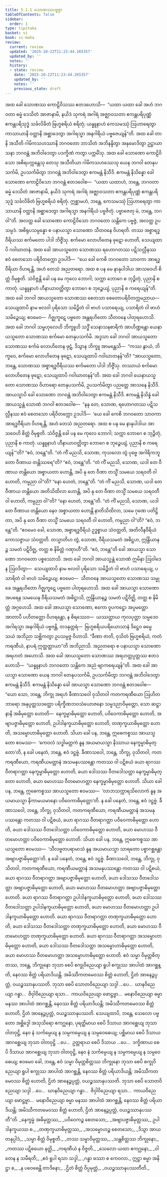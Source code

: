 ```yaml
---
title: 5.1.1 သောဏဿပဗ္ဗဇ္ဇာ
tableOfContents: false
sidebar:
  order: 1
type: tipitaka
basket: vi
book: vi-maha
review:
  current: review
  updated: '2025-10-22T11:23:44.265357'
  updated_by: ''
  notes: ''
  history:
  - state: review
    date: '2025-10-22T11:23:44.265357'
    updated_by: ''
    notes: ''
    previous_state: draft
---
```



<ReviewStatus review={frontmatter.review} showDetails={true} />

<HypothesisAnnotation frontmatter={frontmatter} />

<DynamicBreadcrumb />

<Division number="243" book="vi-maha" e="ch" v="3" p="267">

<Paragraph number="1130" book="vi-maha">
အထ ခေါ သောဏဿ ကောဠိဝိသဿ ဧတဒဟောသိ—  “ယထာ ယထာ ခေါ အဟံ ဘဂဝတာ ဓမ္မံ ဒေသိတံ အာဇာနာမိ, နယိဒံ သုကရံ အဂါရံ အဇ္ဈာဝသတာ ဧကန္တပရိပုဏ္ဏံ ဧကန္တပရိသုဒ္ဓံ သင်္ခလိခိတံ ဗြဟ္မစရိယံ စရိတုံ; ယန္နူနာဟံ ကေသမဿုံ ဩဟာရေတွာ ကာသာယာနိ ဝတ္ထာနိ အစ္ဆာဒေတွာ အဂါရသ္မာ အနဂါရိယံ ပဗ္ဗဇေယျန်”တိ. အထ ခေါ တာနိ အသီတိ ဂါမိကသဟဿာနိ ဘဂဝတော ဘာသိတံ အဘိနန္ဒိတွာ အနုမောဒိတွာ ဥဋ္ဌာယာသနာ ဘဂဝန္တံ အဘိဝါဒေတွာ ပဒက္ခိဏံ ကတွာ ပက္ကမိံသု. အထ ခေါ သောဏော ကောဠိဝိသော အစိရပက္ကန္တေသု တေသု အသီတိယာ ဂါမိကသဟဿေသု ယေန ဘဂဝါ တေနုပသင်္ကမိ, ဥပသင်္ကမိတွာ ဘဂဝန္တံ အဘိဝါဒေတွာ ဧကမန္တံ နိသီဒိ. ဧကမန္တံ နိသိန္နော ခေါ သောဏော ကောဠိဝိသော ဘဂဝန္တံ ဧတဒဝေါစ—  “ယထာ ယထာဟံ, ဘန္တေ, ဘဂဝတာ ဓမ္မံ ဒေသိတံ အာဇာနာမိ, နယိဒံ သုကရံ အဂါရံ အဇ္ဈာဝသတာ ဧကန္တပရိပုဏ္ဏံ ဧကန္တပရိသုဒ္ဓံ သင်္ခလိခိတံ ဗြဟ္မစရိယံ စရိတုံ. ဣစ္ဆာမဟံ, ဘန္တေ, ကေသမဿုံ ဩဟာရေတွာ ကာသာယာနိ ဝတ္ထာနိ အစ္ဆာဒေတွာ အဂါရသ္မာ အနဂါရိယံ ပဗ္ဗဇိတုံ. ပဗ္ဗာဇေတု မံ, ဘန္တေ, ဘဂဝါ”တိ. အလတ္ထ ခေါ သောဏော ကောဠိဝိသော ဘဂဝတော သန္တိကေ ပဗ္ဗဇ္ဇံ, အလတ္ထ ဥပသမ္ပဒံ. အစိရုပသမ္ပန္နော စ ပနာယသ္မာ သောဏော သီတဝနေ ဝိဟရတိ. တဿ အစ္စာရဒ္ဓဝီရိယဿ စင်္ကမတော ပါဒါ ဘိဇ္ဇိံသု. စင်္ကမော လောဟိတေန ဖုဋော ဟောတိ, သေယျထာပိ ဂဝါဃာတနံ. အထ ခေါ အာယသ္မတော သောဏဿ ရဟောဂတဿ ပဋိသလ္လီနဿ ဧဝံ စေတသော ပရိဝိတက္ကော ဥဒပါဒိ—  “ယေ ခေါ ကေစိ ဘဂဝတော သာဝကာ အာရဒ္ဓဝီရိယာ ဝိဟရန္တိ, အဟံ တေသံ အညတရော. အထ စ ပန မေ နာနုပါဒါယ အာသဝေဟိ စိတ္တံ ဝိမုစ္စတိ. သံဝိဇ္ဇန္တိ ခေါ ပန မေ ကုလေ ဘောဂါ; သက္ကာ ဘောဂေ စ ဘုဉ္ဇိတုံ, ပုညာနိ စ ကာတုံ. ယန္နူနာဟံ ဟီနာယာဝတ္တိတွာ ဘောဂေ စ ဘုဉ္ဇေယျံ, ပုညာနိ စ ကရေယျန်”တိ. အထ ခေါ ဘဂဝါ အာယသ္မတော သောဏဿ စေတသာ စေတောပရိဝိတက္ကမညာယ—  သေယျထာပိ နာမ ဗလဝါ ပုရိသော သမိဉ္ဇိတံ ဝါ ဗာဟံ ပသာရေယျ, ပသာရိတံ ဝါ ဗာဟံ သမိဉ္ဇေယျ; ဧဝမေဝ—  ဂိဇ္ဈကူဋေ ပဗ္ဗတေ အန္တရဟိတော သီတဝနေ ပါတုရဟောသိ.
</Paragraph>

<Paragraph number="1131" book="vi-maha">
အထ ခေါ ဘဂဝါ သမ္ဗဟုလေဟိ ဘိက္ခူဟိ သဒ္ဓိံ သေနာသနစာရိကံ အာဟိဏ္ဍန္တော ယေနာယသ္မတော သောဏဿ စင်္ကမော တေနုပသင်္ကမိ. အဒ္ဒသာ ခေါ ဘဂဝါ အာယသ္မတော သောဏဿ စင်္ကမံ လောဟိတေန ဖုဋံ, ဒိသွာန ဘိက္ခူ အာမန္တေသိ—  “ကဿ နွာယံ, ဘိက္ခဝေ, စင်္ကမော လောဟိတေန ဖုဋော, သေယျထာပိ ဂဝါဃာတနန်”တိ? “အာယသ္မတော, ဘန္တေ, သောဏဿ အစ္စာရဒ္ဓဝီရိယဿ စင်္ကမတော ပါဒါ ဘိဇ္ဇိံသု. တဿာယံ စင်္ကမော လောဟိတေန ဖုဋော, သေယျထာပိ ဂဝါဃာတနန်”တိ.
</Paragraph>

<Paragraph number="1132" book="vi-maha">
အထ ခေါ ဘဂဝါ ယေနာယသ္မတော သောဏဿ ဝိဟာရော တေနုပသင်္ကမိ, ဥပသင်္ကမိတွာ ပညတ္တေ အာသနေ နိသီဒိ. အာယသ္မာပိ ခေါ သောဏော ဘဂဝန္တံ အဘိဝါဒေတွာ ဧကမန္တံ နိသီဒိ. ဧကမန္တံ နိသိန္နံ ခေါ အာယသ္မန္တံ သောဏံ ဘဂဝါ ဧတဒဝေါစ—  “နနု တေ, သောဏ, ရဟောဂတဿ ပဋိသလ္လီနဿ ဧဝံ စေတသော ပရိဝိတက္ကော ဥဒပါဒိ—  ‘ယေ ခေါ ကေစိ ဘဂဝတော သာဝကာ အာရဒ္ဓဝီရိယာ ဝိဟရန္တိ, အဟံ တေသံ အညတရော. အထ စ ပန မေ နာနုပါဒါယ အာသဝေဟိ စိတ္တံ ဝိမုစ္စတိ. သံဝိဇ္ဇန္တိ ခေါ ပန မေ ကုလေ ဘောဂါ; သက္ကာ ဘောဂေ စ ဘုဉ္ဇိတုံ, ပုညာနိ စ ကာတုံ. ယန္နူနာဟံ ဟီနာယာဝတ္တိတွာ ဘောဂေ စ ဘုဉ္ဇေယျံ, ပုညာနိ စ ကရေယျန်’”တိ? “ဧဝံ, ဘန္တေ”တိ. “တံ ကိံ မညသိ, သောဏ, ကုသလော တွံ ပုဗ္ဗေ အဂါရိကဘူတော ဝီဏာယ တန္တိဿရေ”တိ? “ဧဝံ, ဘန္တေ”တိ. “တံ ကိံ မညသိ, သောဏ, ယဒါ တေ ဝီဏာယ တန္တိယော အစ္စာယတာ ဟောန္တိ, အပိ နု တေ ဝီဏာ တသ္မိံ သမယေ သရဝတီ ဝါ ဟောတိ, ကမ္မညာ ဝါ”တိ? “နော ဟေတံ, ဘန္တေ”တိ. “တံ ကိံ မညသိ, သောဏ, ယဒါ တေ ဝီဏာယ တန္တိယော အတိသိထိလာ ဟောန္တိ, အပိ နု တေ ဝီဏာ တသ္မိံ သမယေ သရဝတီ ဝါ ဟောတိ, ကမ္မညာ ဝါ”တိ? “နော ဟေတံ, ဘန္တေ”တိ. “တံ ကိံ မညသိ, သောဏ, ယဒါ တေ ဝီဏာယ တန္တိယော နေဝ အစ္စာယတာ ဟောန္တိ နာတိသိထိလာ, သမေ ဂုဏေ ပတိဋ္ဌိတာ, အပိ နု တေ ဝီဏာ တသ္မိံ သမယေ သရဝတီ ဝါ ဟောတိ, ကမ္မညာ ဝါ”တိ? “ဧဝံ, ဘန္တေ”တိ. “ဧဝမေဝ ခေါ, သောဏ, အစ္စာရဒ္ဓဝီရိယံ ဥဒ္ဓစ္စာယ သံဝတ္တတိ, အတိလီနဝီရိယံ ကောသဇ္ဇာယ သံဝတ္တတိ. တသ္မာတိဟ တွံ, သောဏ, ဝီရိယသမတံ အဓိဋ္ဌဟ, ဣန္ဒြိယာနဉ္စ သမတံ ပဋိဝိဇ္ဈ, တတ္ထ စ နိမိတ္တံ ဂဏှာဟီ”တိ. “ဧဝံ, ဘန္တေ”တိ ခေါ အာယသ္မာ သောဏော ဘဂဝတော ပစ္စဿောသိ. အထ ခေါ ဘဂဝါ အာယသ္မန္တံ သောဏံ ဣမိနာ ဩဝါဒေန ဩဝဒိတွာ—  သေယျထာပိ နာမ ဗလဝါ ပုရိသော သမိဉ္ဇိတံ ဝါ ဗာဟံ ပသာရေယျ, ပသာရိတံ ဝါ ဗာဟံ သမိဉ္ဇေယျ; ဧဝမေဝ—  သီတဝနေ အာယသ္မတော သောဏဿ သမ္မုခေ အန္တရဟိတော ဂိဇ္ဈကူဋေ ပဗ္ဗတေ ပါတုရဟောသိ.
</Paragraph>

<Paragraph number="1133" book="vi-maha">
အထ ခေါ အာယသ္မာ သောဏော အပရေန သမယေန ဝီရိယသမတံ အဓိဋ္ဌာသိ, ဣန္ဒြိယာနဉ္စ သမတံ ပဋိဝိဇ္ဈိ, တတ္ထ စ နိမိတ္တံ အဂ္ဂဟေသိ. အထ ခေါ အာယသ္မာ သောဏော, ဧကော ဝူပကဋ္ဌော အပ္ပမတ္တော အာတာပီ ပဟိတတ္တော ဝိဟရန္တော, န စိရဿေဝ—  ယဿတ္ထာယ ကုလပုတ္တာ သမ္မဒေဝ အဂါရသ္မာ အနဂါရိယံ ပဗ္ဗဇန္တိ, တဒနုတ္တရံ—  ဗြဟ္မစရိယပရိယောသာနံ ဒိဋ္ဌေဝ ဓမ္မေ သယံ အဘိညာ သစ္ဆိကတွာ ဥပသမ္ပဇ္ဇ ဝိဟာသိ. “ခီဏာ ဇာတိ, ဝုသိတံ ဗြဟ္မစရိယံ, ကတံ ကရဏီယံ, နာပရံ ဣတ္ထတ္တာယာ”တိ အဘိညာသိ. အညတရော စ ပနာယသ္မာ သောဏော အရဟတံ အဟောသိ.
</Paragraph>

</Division>
<Division number="244" book="vi-maha" e="ch" v="3" p="269">

<Paragraph number="1134" book="vi-maha">
အထ ခေါ အာယသ္မတော သောဏဿ အရဟတ္တပ္ပတ္တဿ ဧတဒဟောသိ—  “ယန္နူနာဟံ ဘဂဝတော သန္တိကေ အညံ ဗျာကရေယျန်”တိ. အထ ခေါ အာယသ္မာ သောဏော ယေန ဘဂဝါ တေနုပသင်္ကမိ, ဥပသင်္ကမိတွာ ဘဂဝန္တံ အဘိဝါဒေတွာ ဧကမန္တံ နိသီဒိ. ဧကမန္တံ နိသိန္နော ခေါ အာယသ္မာ သောဏော ဘဂဝန္တံ ဧတဒဝေါစ—  “ယော သော, ဘန္တေ, ဘိက္ခု အရဟံ ခီဏာသဝေါ ဝုသိတဝါ ကတကရဏီယော ဩဟိတဘာရော အနုပ္ပတ္တသဒတ္ထော ပရိက္ခီဏဘဝသံယောဇနော သမ္မဒညာဝိမုတ္တော, သော ဆဋ္ဌာနာနိ အဓိမုတ္တော ဟောတိ—  နေက္ခမ္မာဓိမုတ္တော ဟောတိ, ပဝိဝေကာဓိမုတ္တော ဟောတိ, အဗျာပဇ္ဇာဓိမုတ္တော ဟောတိ, ဥပါဒါနက္ခယာဓိမုတ္တော ဟောတိ, တဏှက္ခယာဓိမုတ္တော ဟောတိ, အသမ္မောဟာဓိမုတ္တော ဟောတိ.
</Paragraph>

<Paragraph number="1135" book="vi-maha">
သိယာ ခေါ ပန, ဘန္တေ, ဣဓေကစ္စဿ အာယသ္မတော ဧဝမဿ—  ‘ကေဝလံ သဒ္ဓါမတ္တကံ နူန အယမာယသ္မာ နိဿာယ နေက္ခမ္မာဓိမုတ္တော’တိ, န ခေါ ပနေတံ, ဘန္တေ, ဧဝံ ဒဋ္ဌဗ္ဗံ. ခီဏာသဝေါ, ဘန္တေ, ဘိက္ခု, ဝုသိတဝါ, ကတကရဏီယော, ကရဏီယမတ္တာနံ အသမနုပဿန္တော ကတဿ ဝါ ပဋိစယံ ခယာ ရာဂဿ ဝီတရာဂတ္တာ နေက္ခမ္မာဓိမုတ္တော ဟောတိ, ခယာ ဒေါသဿ ဝီတဒေါသတ္တာ နေက္ခမ္မာဓိမုတ္တော ဟောတိ, ခယာ မောဟဿ ဝီတမောဟတ္တာ နေက္ခမ္မာဓိမုတ္တော ဟောတိ.
</Paragraph>

<Paragraph number="1136" book="vi-maha">
သိယာ ခေါ ပန, ဘန္တေ, ဣဓေကစ္စဿ အာယသ္မတော ဧဝမဿ—  ‘လာဘသက္ကာရသိလောကံ နူန အယမာယသ္မာ နိကာမယမာနော ပဝိဝေကာဓိမုတ္တော’တိ. န ခေါ ပနေတံ, ဘန္တေ, ဧဝံ ဒဋ္ဌဗ္ဗံ. ခီဏာသဝေါ, ဘန္တေ, ဘိက္ခု, ဝုသိတဝါ, ကတကရဏီယော, ကရဏီယမတ္တာနံ အသမနုပဿန္တော ကတဿ ဝါ ပဋိစယံ, ခယာ ရာဂဿ ဝီတရာဂတ္တာ ပဝိဝေကာဓိမုတ္တော ဟောတိ, ခယာ ဒေါသဿ ဝီတဒေါသတ္တာ ပဝိဝေကာဓိမုတ္တော ဟောတိ, ခယာ မောဟဿ ဝီတမောဟတ္တာ ပဝိဝေကာဓိမုတ္တော ဟောတိ.
</Paragraph>

<Paragraph number="1137" book="vi-maha">
သိယာ ခေါ ပန, ဘန္တေ, ဣဓေကစ္စဿ အာယသ္မတော ဧဝမဿ—  ‘သီလဗ္ဗတပရာမာသံ နူန အယမာယသ္မာ သာရတော ပစ္စာဂစ္ဆန္တော အဗျာပဇ္ဇာဓိမုတ္တော’တိ. န ခေါ ပနေတံ, ဘန္တေ, ဧဝံ ဒဋ္ဌဗ္ဗံ. ခီဏာသဝေါ, ဘန္တေ, ဘိက္ခု, ဝုသိတဝါ, ကတကရဏီယော, ကရဏီယမတ္တာနံ အသမနုပဿန္တော ကတဿ ဝါ ပဋိစယံ, ခယာ ရာဂဿ ဝီတရာဂတ္တာ အဗျာပဇ္ဇာဓိမုတ္တော ဟောတိ, ခယာ ဒေါသဿ ဝီတဒေါသတ္တာ အဗျာပဇ္ဇာဓိမုတ္တော ဟောတိ, ခယာ မောဟဿ ဝီတမောဟတ္တာ အဗျာပဇ္ဇာဓိမုတ္တော ဟောတိ.
</Paragraph>

<Paragraph number="1138" book="vi-maha">
ခယာ ရာဂဿ ဝီတရာဂတ္တာ ဥပါဒါနက္ခယာဓိမုတ္တော ဟောတိ, ခယာ ဒေါသဿ ဝီတဒေါသတ္တာ ဥပါဒါနက္ခယာဓိမုတ္တော ဟောတိ, ခယာ မောဟဿ ဝီတမောဟတ္တာ ဥပါဒါနက္ခယာဓိမုတ္တော ဟောတိ.
</Paragraph>

<Paragraph number="1139" book="vi-maha">
ခယာ ရာဂဿ ဝီတရာဂတ္တာ တဏှက္ခယာဓိမုတ္တော ဟောတိ, ခယာ ဒေါသဿ ဝီတဒေါသတ္တာ တဏှက္ခယာဓိမုတ္တော ဟောတိ, ခယာ မောဟဿ ဝီတမောဟတ္တာ တဏှက္ခယာဓိမုတ္တော ဟောတိ.
</Paragraph>

<Paragraph number="1140" book="vi-maha">
ခယာ ရာဂဿ ဝီတရာဂတ္တာ အသမ္မောဟာဓိမုတ္တော ဟောတိ, ခယာ ဒေါသဿ ဝီတဒေါသတ္တာ အသမ္မောဟာဓိမုတ္တော ဟောတိ, ခယာ မောဟဿ ဝီတမောဟတ္တာ အသမ္မောဟာဓိမုတ္တော ဟောတိ.
</Paragraph>

<Paragraph number="1141" book="vi-maha">
ဧဝံ သမ္မာ ဝိမုတ္တစိတ္တဿ, ဘန္တေ, ဘိက္ခုနော ဘုသာ စေပိ စက္ခုဝိညေယျာ ရူပါ စက္ခုဿ အာပါထံ အာဂစ္ဆန္တိ, နေဝဿ စိတ္တံ ပရိယာဒိယန္တိ. အမိဿီကတမေဝဿ စိတ္တံ ဟောတိ, ဌိတံ အာနေဉ္ဇပ္ပတ္တံ, ဝယဉ္စဿာနုပဿတိ. ဘုသာ စေပိ သောတဝိညေယျာ သဒ္ဒါ …ပေ…  ဃာနဝိညေယျာ ဂန္ဓာ…  ဇိဝှါဝိညေယျာ ရသာ…  ကာယဝိညေယျာ ဖောဋ္ဌဗ္ဗာ…  မနောဝိညေယျာ ဓမ္မာ မနဿ အာပါထံ အာဂစ္ဆန္တိ, နေဝဿ စိတ္တံ ပရိယာဒိယန္တိ; အမိဿီကတမေဝဿ စိတ္တံ ဟောတိ, ဌိတံ အာနေဉ္ဇပ္ပတ္တံ, ဝယဉ္စဿာနုပဿတိ. သေယျထာပိ, ဘန္တေ, သေလော ပဗ္ဗတော အစ္ဆိဒ္ဒေါ အသုသိရော ဧကဂ္ဃနော, ပုရတ္ထိမာယ စေပိ ဒိသာယ အာဂစ္ဆေယျ ဘုသာ ဝါတဝုဋ္ဌိ, နေဝ နံ သင်္ကမ္ပေယျ န သမ္ပကမ္ပေယျ န သမ္ပဝေဓေယျ; ပစ္ဆိမာယ စေပိ ဒိသာယ အာဂစ္ဆေယျ ဘုသာ ဝါတဝုဋ္ဌိ …ပေ…  ဥတ္တရာယ စေပိ ဒိသာယ …ပေ…  ဒက္ခိဏာယ စေပိ ဒိသာယ အာဂစ္ဆေယျ ဘုသာ ဝါတဝုဋ္ဌိ, နေဝ နံ သင်္ကမ္ပေယျ န သမ္ပကမ္ပေယျ န သမ္ပဝေဓေယျ; ဧဝမေဝ ခေါ, ဘန္တေ, ဧဝံ သမ္မာ ဝိမုတ္တစိတ္တဿ ဘိက္ခုနော ဘုသာ စေပိ စက္ခုဝိညေယျာ ရူပါ စက္ခုဿ အာပါထံ အာဂစ္ဆန္တိ, နေဝဿ စိတ္တံ ပရိယာဒိယန္တိ; အမိဿီကတမေဝဿ စိတ္တံ ဟောတိ, ဌိတံ အာနေဉ္ဇပ္ပတ္တံ, ဝယဉ္စဿာနုပဿတိ. ဘုသာ စေပိ သောတဝိညေယျာ သဒ္ဒါ …ပေ…  ဃာနဝိညေယျာ ဂန္ဓာ…  ဇိဝှါဝိညေယျာ ရသာ…  ကာယဝိညေယျာ ဖောဋ္ဌဗ္ဗာ…  မနောဝိညေယျာ ဓမ္မာ မနဿ အာပါထံ အာဂစ္ဆန္တိ, နေဝဿ စိတ္တံ ပရိယာဒိယန္တိ; အမိဿီကတမေဝဿ စိတ္တံ ဟောတိ, ဌိတံ အာနေဉ္ဇပ္ပတ္တံ, ဝယဉ္စဿာနုပဿတီ”တိ.
</Paragraph>

<Paragraph number="1142" type="verses" book="vi-maha">
_နေက္ခမ္မံ အဓိမုတ္တဿ,_  
_ပဝိဝေကဉ္စ စေတသော;_  
_အဗျာပဇ္ဇာဓိမုတ္တဿ,_  
ဥပါဒါနက္ခယဿ စ._  

</Paragraph>

<Paragraph number="1143" type="verses" book="vi-maha">
_တဏှက္ခယာဓိမုတ္တဿ,_  
_အသမ္မောဟဉ္စ စေတသော;_  
_ဒိသွာ အာယတနုပ္ပါဒံ,_  
_သမ္မာ စိတ္တံ ဝိမုစ္စတိ._  

</Paragraph>

<Paragraph number="1144" type="verses" book="vi-maha">
_တဿ သမ္မာဝိမုတ္တဿ,_  
_သန္တစိတ္တဿ ဘိက္ခုနော;_  
_ကတဿ ပဋိစယော နတ္ထိ,_  
_ကရဏီယံ န ဝိဇ္ဇတိ._  

</Paragraph>

<Paragraph number="1145" type="verses" book="vi-maha">
_သေလော ယထာ ဧကဂ္ဃနော,_  
_ဝါတေန န သမီရတိ;_  
_ဧဝံ ရူပါ ရသာ သဒ္ဒါ,_  
_ဂန္ဓာ ဖဿာ စ ကေဝလာ._  

</Paragraph>

<Paragraph number="1146" type="verses" book="vi-maha">
ဣဋ္ဌာ ဓမ္မာ အနိဋ္ဌာ စ,_  
_န ပဝေဓေန္တိ တာဒိနော;_  
_ဌိတံ စိတ္တံ ဝိပ္ပမုတ္တံ,_  
_ဝယဉ္စဿာနုပဿတီတိ._
</Paragraph>
</Division>